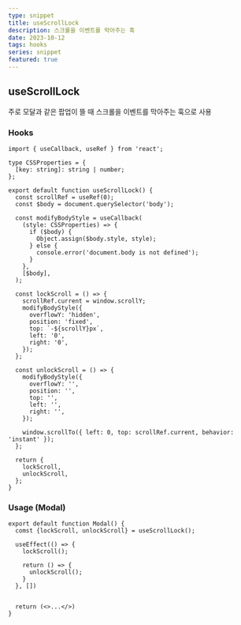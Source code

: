 ```yaml
---
type: snippet
title: useScrollLock
description: 스크롤을 이벤트를 막아주는 훅
date: 2023-10-12
tags: hooks
series: snippet
featured: true
---
```


## useScrollLock

주로 모달과 같은 팝업이 뜰 때 스크롤을 이벤트를 막아주는 훅으로 사용

### Hooks

```tsx
import { useCallback, useRef } from 'react';

type CSSProperties = {
  [key: string]: string | number;
};

export default function useScrollLock() {
  const scrollRef = useRef(0);
  const $body = document.querySelector('body');

  const modifyBodyStyle = useCallback(
    (style: CSSProperties) => {
      if ($body) {
        Object.assign($body.style, style);
      } else {
        console.error('document.body is not defined');
      }
    },
    [$body],
  );

  const lockScroll = () => {
    scrollRef.current = window.scrollY;
    modifyBodyStyle({
      overflowY: 'hidden',
      position: 'fixed',
      top: `-${scrollY}px`,
      left: '0',
      right: '0',
    });
  };

  const unlockScroll = () => {
    modifyBodyStyle({
      overflowY: '',
      position: '',
      top: '',
      left: '',
      right: '',
    });

    window.scrollTo({ left: 0, top: scrollRef.current, behavior: 'instant' });
  };

  return {
    lockScroll,
    unlockScroll,
  };
}
```

### Usage (Modal)

```tsx
export default function Modal() {
  comst {lockScroll, unlockScroll} = useScrollLock();

  useEffect(() => {
    lockScroll();

    return () => {
      unlockScroll();
    }
  }, [])


  return (<>...</>)
}
```
